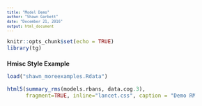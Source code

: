 ```yaml
---
title: "Model Demo"
author: "Shawn Garbett"
date: "December 21, 2016"
output: html_document
---
```

<style type="text/css">

body, td {
   font-size: 12px;
}
code.r{
  font-size: 12px;
}
pre {
  font-size: 10px
}
</style>
```r
knitr::opts_chunk$set(echo = TRUE)
library(tg)
```

### Hmisc Style Example
```r
load("shawn_moreexamples.Rdata")

html5(summary_rms(models.rbans, data.cog.3),
      fragment=TRUE, inline="lancet.css", caption = "Demo RMS Model", id="rms1")
```
